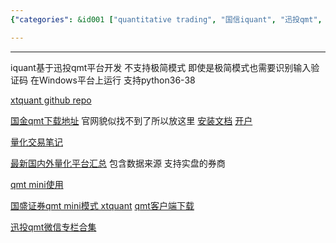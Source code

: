 ```yaml
---
{"categories": &id001 ["quantitative trading", "国信iquant", "迅投qmt", "XtQuant", "GitHub", "qmt mini mode", "国盛证券"], "category": "Quantitative Trading Platforms", "date": "2022-11-05 06:29:42", "description": "This blog post provides a collection of links and information about the 国信iquant quantitative trading platform, built upon the 迅投qmt platform. It offers resources for downloading and installing the platform, as well as guidance on using its mini mode in 国盛证券. The author also mentions XtQuant's GitHub repository and other related platforms.", "tags": *id001, "title": "国信Iquant平台分析"}

---
```


------

iquant基于迅投qmt平台开发 不支持极简模式 即使是极简模式也需要识别输入验证码 在Windows平台上运行 支持python36-38

[xtquant github repo](https://github.com/ai4trade/XtQuant)

[国金qmt下载地址](https://download.gjzq.com.cn/gjty/gjzqqmt.rar) 官网貌似找不到了所以放这里 [安装文档](https://max.book118.com/html/2022/0728/7145161103004146.shtm) [开户](http://30daydo.com/article/44339)

[量化交易笔记](https://alg-trade.com/)

[最新国内外量化平台汇总](https://alg-trade.com/2022/10/07/%E6%9C%80%E6%96%B0%E5%9B%BD%E5%86%85%E5%A4%96%E9%87%8F%E5%8C%96%E5%B9%B3%E5%8F%B0%E6%B1%87%E6%80%BB/) 包含数据来源 支持实盘的券商

[qmt mini使用](https://www.imooc.com/article/328721)

[国盛证券qmt mini模式 xtquant](http://30daydo.com/article/44496) [qmt客户端下载](https://www.gszq.com/download)

[迅投qmt微信专栏合集](https://mp.weixin.qq.com/mp/appmsgalbum?__biz=Mzg3ODcyNzc5MA==&action=getalbum&album_id=2459911668907491328&scene=173&from_msgid=2247483667&from_itemidx=1&count=3&nolastread=1#wechat_redirect)

